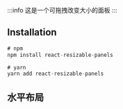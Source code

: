 :::info
这是一个可拖拽改变大小的面板
:::

## Installation

```js
# npm   
npm install react-resizable-panels

# yarn    
yarn add react-resizable-panels
```

## 水平布局
